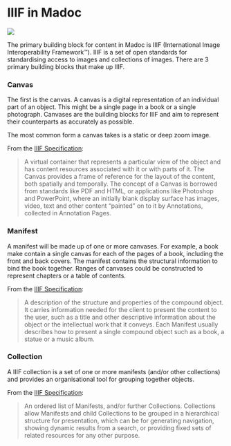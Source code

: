 
# IIIF in Madoc

![](</assets/image (7).png>)

The primary building block for content in Madoc is IIIF (International Image Interoperability Framework™). IIIF is a set of open standards for standardising access to images and collections of images. There are 3 primary building blocks that make up IIIF.


### Canvas

The first is the canvas. A canvas is a digital representation of an individual part of an object. This might be a single page in a book or a single photograph. Canvases are the building blocks for IIIF and aim to represent their counterparts as accurately as possible.

The most common form a canvas takes is a static or deep zoom image.

From the [IIIF Specification](https://iiif.io/api/presentation/3.0/#53-canvas):

> A virtual container that represents a particular view of the object and has content resources associated with it or with parts of it. The Canvas provides a frame of reference for the layout of the content, both spatially and temporally. The concept of a Canvas is borrowed from standards like PDF and HTML, or applications like Photoshop and PowerPoint, where an initially blank display surface has images, video, text and other content “painted” on to it by Annotations, collected in Annotation Pages.

### Manifest

A manifest will be made up of one or more canvases. For example, a book make contain a single canvas for each of the pages of a book, including the front and back covers. The manifest contains the structural information to bind the book together. Ranges of canvases could be constructed to represent chapters or a table of contents.

From the [IIIF Specification](https://iiif.io/api/presentation/3.0/#52-manifest):

> A description of the structure and properties of the compound object. It carries information needed for the client to present the content to the user, such as a title and other descriptive information about the object or the intellectual work that it conveys. Each Manifest usually describes how to present a single compound object such as a book, a statue or a music album.

### Collection

A IIIF collection is a set of one or more manifests (and/or other collections) and provides an organisational tool for grouping together objects.
<div style={{ margin: '1em 0' }}>
  <IIIFExplorer
    outputTypes={["Manifest", "Canvas", "CanvasRegion"]}
    allowRemoveEntry
    output={{ type: "url", resolvable: false }}
    outputTargets={[
        {
            type: "open-new-window",
            urlPattern: "https://uv-v4.netlify.app/#?iiifManifestId={MANIFEST}&cv={CANVAS_INDEX}&xywh={XYWH}",
            label: "Open in UV",
        },
        {
            type: "open-new-window",
            label: "Open in Clover",
            urlPattern: "https://samvera-labs.github.io/clover-iiif/?iiif-content={MANIFEST}",
        },
        {
            type: "open-new-window",
            label: "Open in Mirador",
            urlPattern: "https://tomcrane.github.io/scratch/mirador3/index.html?iiif-content={MANIFEST}",
        },
        {
            type: "open-new-window",
            label: "Open JSON-LD",
            urlPattern: "{RESULT}",
        },
    ]}
    height={500}
    entry={{
        type: 'Collection',
        id: 'https://iiif.wellcomecollection.org/presentation/collections/digitalcollections/digpaintings'
    }}
    window={false}
    hideHeader={true}
  />
</div>

From the [IIIF Specification](https://iiif.io/api/presentation/3.0/#51-collection):

> An ordered list of Manifests, and/or further Collections. Collections allow Manifests and child Collections to be grouped in a hierarchical structure for presentation, which can be for generating navigation, showing dynamic results from a search, or providing fixed sets of related resources for any other purpose.
